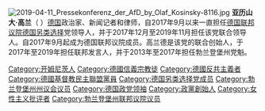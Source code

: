 [[File:2019-04-11_Pressekonferenz_der_AfD_by_Olaf_Kosinsky-8116.jpg|thumb]]
'''亚历山大·高兰'''（{{lang-de|Eberhardt Alexander Gauland}}  {{bd|1941年|2月20日||}}）[[德国|德国]]政治家、新闻记者和律师，自2017年9月以来一直担任[[德国联邦议院|德国联邦议院]][[德国另类选择|德国另类选择]]党领导人，并于2017年12月至2019年11月担任该党联合领导人。自2017年9月起成为德国联邦议院成员。高兰德是该党的联合创始人，于2017年至2019年担任联邦发言人，并于2013年至2017年担任勃兰登堡州党魁。

[[Category:开姆尼茨人|Category:开姆尼茨人]]
[[Category:德國信義宗教徒|Category:德國信義宗教徒]]
[[Category:德國反共主義者|Category:德國反共主義者]]
[[Category:德國基督教民主聯盟黨員|Category:德國基督教民主聯盟黨員]]
[[Category:德国另类选择党成员|Category:德国另类选择党成员]]
[[Category:勃兰登堡州州议会议员|Category:勃兰登堡州州议会议员]]
[[Category:德国政党领袖|Category:德国政党领袖]]
[[Category:政黨創始人|Category:政黨創始人]]
[[Category:女性主义批评者|Category:女性主义批评者]]
[[Category:勃兰登堡州联邦议院议员|Category:勃兰登堡州联邦议院议员]]